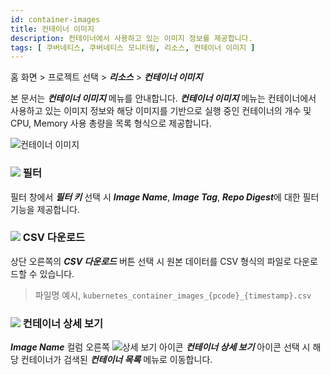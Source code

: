 ```yaml
---
id: container-images
title: 컨테이너 이미지
description: 컨테이너에서 사용하고 있는 이미지 정보를 제공합니다.
tags: [ 쿠버네티스, 쿠버네티스 모니터링, 리소스, 컨테이너 이미지 ]
---
```


홈 화면 > 프로젝트 선택 > ***리소스*** > ***컨테이너 이미지***

본 문서는 ***컨테이너 이미지*** 메뉴를 안내합니다. ***컨테이너 이미지*** 메뉴는 컨테이너에서 사용하고 있는 이미지 정보와 해당 이미지를 기반으로 실행 중인 컨테이너의 개수 및 CPU, Memory 사용 총량을 목록 형식으로 제공합니다.

![컨테이너 이미지](/img/k8s-container-img.png)

### ![](/img/char-a.svg) 필터

필터 창에서 ***필터 키*** 선택 시 ***Image Name***, ***Image Tag***, ***Repo Digest***에 대한 필터 기능을 제공합니다.

### ![](/img/char-b.svg) CSV 다운로드 

상단 오른쪽의 ***CSV 다운로드*** 버튼 선택 시 원본 데이터를 CSV 형식의 파일로 다운로드할 수 있습니다. 

> 파일명 예시, `kubernetes_container_images_{pcode}_{timestamp}.csv`

### ![](/img/char-c.svg) 컨테이너 상세 보기

***Image Name*** 컬럼 오른쪽 ![상세 보기 아이콘](/img/ic-pageview.svg) ***컨테이너 상세 보기*** 아이콘 선택 시 해당 컨테이너가 검색된 ***컨테이너 목록*** 메뉴로 이동합니다.